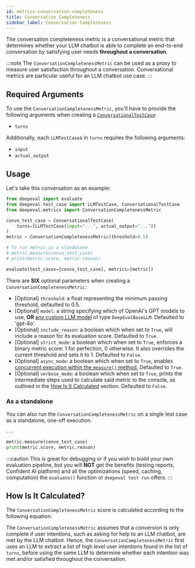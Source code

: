 ```yaml
---
id: metrics-conversation-completeness
title: Conversation Completeness
sidebar_label: Conversation Completeness
---
```


<head>
  <link
    rel="canonical"
    href="https://deepeval.com/docs/metrics-conversation-completeness"
  />
</head>


<MetricTagsDisplayer chatbot={true} referenceless={true} />

The conversation completeness metric is a conversational metric that determines whether your LLM chatbot is able to complete an end-to-end conversation by satisfying user needs **throughout a conversation**.

:::note
The `ConversationCompletenessMetric` can be used as a proxy to measure user satisfaction throughout a conversation. Conversational metrics are particular useful for an LLM chatbot use case.
:::

## Required Arguments

To use the `ConversationCompletenessMetric`, you'll have to provide the following arguments when creating a [`ConversationalTestCase`](/docs/evaluation-test-cases#conversational-test-case):

- `turns`

Additionally, each `LLMTestCase`s in `turns` requires the following arguments:

- `input`
- `actual_output`

## Usage

Let's take this conversation as an example:

```python
from deepeval import evaluate
from deepeval.test_case import LLMTestCase, ConversationalTestCase
from deepeval.metrics import ConversationCompletenessMetric

convo_test_case = ConversationalTestCase(
    turns=[LLMTestCase(input="...", actual_output="...")]
)
metric = ConversationCompletenessMetric(threshold=0.5)

# To run metric as a standalone
# metric.measure(convo_test_case)
# print(metric.score, metric.reason)

evaluate(test_cases=[convo_test_case], metrics=[metric])
```

There are **SIX** optional parameters when creating a `ConversationCompletenessMetric`:

- [Optional] `threshold`: a float representing the minimum passing threshold, defaulted to 0.5.
- [Optional] `model`: a string specifying which of OpenAI's GPT models to use, **OR** [any custom LLM model](/docs/metrics-introduction#using-a-custom-llm) of type `DeepEvalBaseLLM`. Defaulted to 'gpt-4o'.
- [Optional] `include_reason`: a boolean which when set to `True`, will include a reason for its evaluation score. Defaulted to `True`.
- [Optional] `strict_mode`: a boolean which when set to `True`, enforces a binary metric score: 1 for perfection, 0 otherwise. It also overrides the current threshold and sets it to 1. Defaulted to `False`.
- [Optional] `async_mode`: a boolean which when set to `True`, enables [concurrent execution within the `measure()` method.](/docs/metrics-introduction#measuring-metrics-in-async) Defaulted to `True`.
- [Optional] `verbose_mode`: a boolean which when set to `True`, prints the intermediate steps used to calculate said metric to the console, as outlined in the [How Is It Calculated](#how-is-it-calculated) section. Defaulted to `False`.

### As a standalone

You can also run the `ConversationCompletenessMetric` on a single test case as a standalone, one-off execution.

```python
...

metric.measure(convo_test_case)
print(metric.score, metric.reason)
```

:::caution
This is great for debugging or if you wish to build your own evaluation pipeline, but you will **NOT** get the benefits (testing reports, Confident AI platform) and all the optimizations (speed, caching, computation) the `evaluate()` function or `deepeval test run` offers.
:::

## How Is It Calculated?

The `ConversationCompletenessMetric` score is calculated according to the following equation:

<Equation formula="\text{Conversation Completeness} = \frac{\text{Number of Satisfied User Intentions in Conversation}}{\text{Total Number of User Intentions in Conversation}}" />

The `ConversationCompletenessMetric` assumes that a conversion is only complete if user intentions, such as asking for help to an LLM chatbot, are met by the LLM chatbot. Hence, the `ConversationCompletenessMetric` first uses an LLM to extract a list of high level user intentions found in the list of `turns`, before using the same LLM to determine whether each intention was met and/or satisfied throughout the conversation.

